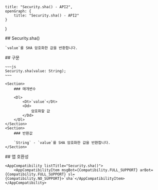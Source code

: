 
    title: "Security.sha() - API2",
    openGraph: {
        title: "Security.sha() - API2"
    }
}

<Section>
    ## Security.sha()

    `value`를 SHA 암호화한 값을 반환합니다.
</Section>
<Section>
    ## 구문

    ~~~js
    Security.sha(value: String);
    ~~~

    <Section>
        ### 매개변수

        <Dl>
            <Dt>`value`</Dt>
            <Dd>
                암호화할 값
            </Dd>
        </Dl>
    </Section>
    <Section>
        ### 반환값

        `String` - `value`를 SHA 암호화한 값을 반환합니다.
    </Section>
</Section>
<Section>
    ## 앱 호환성

    <AppCompatibility listTitle="Security.sha()">
        <AppCompatibilityItem msgBot={Compatibility.FULL_SUPPORT} arBot={Compatibility.FULL_SUPPORT} sl={Compatibility.NO_SUPPORT}>`sha`</AppCompatibilityItem>
    </AppCompatibility>
</Section>